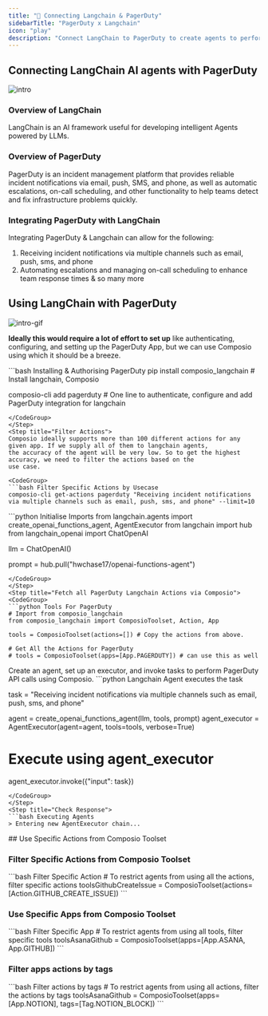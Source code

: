 ```yaml
---
title: "🚀 Connecting Langchain & PagerDuty"
sidebarTitle: "PagerDuty x Langchain"
icon: "play"
description: "Connect LangChain to PagerDuty to create agents to perform tasks using natural language"
---
```


## Connecting LangChain AI agents with PagerDuty
![intro](/media/intro.jpg)

### Overview of LangChain

LangChain is an AI framework useful for developing intelligent Agents powered by LLMs.

### Overview of PagerDuty

PagerDuty is an incident management platform that provides reliable incident notifications via email, push, SMS, and phone, as well as automatic escalations, on-call scheduling, and other functionality to help teams detect and fix infrastructure problems quickly.

### Integrating PagerDuty with LangChain

Integrating PagerDuty & Langchain can allow for the following:

1. Receiving incident notifications via multiple channels such as email, push, sms, and phone
2. Automating escalations and managing on-call scheduling to enhance team response times
& so many more

## Using LangChain with PagerDuty
![intro-gif](/media/intro.gif)
<Steps>
<Step title="Setting Up the Environment">

**Ideally this would require a lot of effort to set up** like authenticating, configuring, and setting up the PagerDuty App, but we can use Composio using which it should be a breeze.

<CodeGroup>
```bash Installing & Authorising PagerDuty
pip install composio_langchain # Install langchain, Composio 

composio-cli add pagerduty # One line to authenticate, configure and add PagerDuty integration for langchain
```
</CodeGroup>
</Step>
<Step title="Filter Actions">
Composio ideally supports more than 100 different actions for any given app. If we supply all of them to langchain agents, 
the accuracy of the agent will be very low. So to get the highest accuracy, we need to filter the actions based on the 
use case.

<CodeGroup>
```bash Filter Specific Actions by Usecase
composio-cli get-actions pagerduty "Receiving incident notifications via multiple channels such as email, push, sms, and phone" --limit=10
```
</CodeGroup>

</Step>
<Step title="Import Base Packages">

<CodeGroup>
```python Initialise Imports
from langchain.agents import create_openai_functions_agent, AgentExecutor
from langchain import hub
from langchain_openai import ChatOpenAI


llm = ChatOpenAI()

prompt = hub.pull("hwchase17/openai-functions-agent")
```
</CodeGroup>
</Step>
<Step title="Fetch all PagerDuty Langchain Actions via Composio">
<CodeGroup>
```python Tools For PagerDuty
# Import from composio_langchain
from composio_langchain import ComposioToolset, Action, App

tools = ComposioToolset(actions=[]) # Copy the actions from above. 

# Get All the Actions for PagerDuty
# tools = ComposioToolset(apps=[App.PAGERDUTY]) # can use this as well
```
</CodeGroup>
</Step>
<Step title="Execute the Agent">
Create an agent, set up an executor, and invoke tasks to perform PagerDuty API calls using Composio. 
<CodeGroup>
```python Langchain Agent executes the task

task = "Receiving incident notifications via multiple channels such as email, push, sms, and phone"

agent = create_openai_functions_agent(llm, tools, prompt)
agent_executor = AgentExecutor(agent=agent, tools=tools, verbose=True)

# Execute using agent_executor
agent_executor.invoke({"input": task})
```
</CodeGroup>
</Step>
<Step title="Check Response">
```bash Executing Agents
> Entering new AgentExecutor chain...
```
</Step>
</Steps>
## Use Specific Actions from Composio Toolset

### Filter Specific Actions from Composio Toolset

<CodeGroup>
```bash Filter Specific Action
# To restrict agents from using all the actions, filter specific actions
toolsGithubCreateIssue = ComposioToolset(actions=[Action.GITHUB_CREATE_ISSUE])
```
</CodeGroup>

### Use Specific Apps from Composio Toolset
<CodeGroup>
```bash Filter Specific App
# To restrict agents from using all tools, filter specific tools
toolsAsanaGithub = ComposioToolset(apps=[App.ASANA, App.GITHUB])
```
</CodeGroup>

### Filter apps actions by tags 
<CodeGroup>
```bash Filter actions by tags
# To restrict agents from using all actions, filter the actions by tags
toolsAsanaGithub = ComposioToolset(apps=[App.NOTION], tags=[Tag.NOTION_BLOCK])
```
</CodeGroup>

